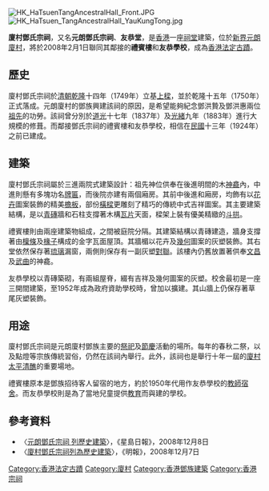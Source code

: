 {{redirect2|元朗鄧氏宗祠|[[香港|香港]][[元朗|元朗]]其他鄧氏宗祠|鄧氏宗祠}}
[[File:HK_HaTsuenTangAncestralHall_Front.JPG|thumb]]
[[File:HK_HaTsuen_TangAncestralHall_YauKungTong.jpg|thumb]]

'''廈村鄧氏宗祠'''，又名'''元朗鄧氏宗祠'''、'''友恭堂'''，是[[香港|香港]]一座[[祠堂|祠堂]]建築，位於[[新界|新界]][[元朗|元朗]][[廈村|廈村]]，將於2008年2月1日聯同其鄰接的'''禮賓樓'''和'''友恭學校'''，成為[[香港法定古蹟|香港法定古蹟]]。

==歷史==

廈村鄧氏宗祠於[[清朝|清朝]][[乾隆|乾隆]]十四年（1749年）立基[[上樑|上樑]]，並於乾隆十五年（1750年）正式落成。元朗廈村的鄧族興建該祠的原因，是希望能夠紀念鄧洪贄及鄧洪惠兩位[[祖先|祖先]]的功勞。該祠曾分別於[[道光|道光]]十七年（1837年）及[[光緒|光緒]]九年（1883年）進行大規模的修葺。而鄰接鄧氏宗祠的禮賓樓和友恭學校，相信在[[中華民國|民國]]十三年（1924年）之前已建成。

==建築==
廈村鄧氏宗祠屬於三進兩院式建築設計：祖先神位供奉在後進明間的木[[神龕|神龕]]內，中進則懸有多塊功名[[牌匾|牌匾]]，而後院亦建有兩個廂房。其前中後進和廂房，均飾有以[[花卉|花卉]]圖案裝飾的精美[[檐板|檐板]]，部份[[橫樑|橫樑]]更雕刻了精巧的傳統中式吉祥圖案。其主要建築結構，是以[[青磚|青磚]]牆和石柱支撐著木構[[瓦片|瓦片]]天面，樑架上裝有優美精緻的[[斗拱|斗拱]]。

禮賓樓則由兩座建築物組成，之間被庭院分隔。其建築結構以青磚建造，牆身支撐著由[[檁條|檁條]]及[[椽子|椽子]]構成的金字瓦面屋頂。其牆楣以花卉及[[幾何|幾何]]圖案的灰塑裝飾。其右堂依然保存著[[琉璃|琉璃]]漏窗，兩側則保存有一副灰塑[[對聯|對聯]]。該樓內仍舊放置著供奉[[文昌|文昌]]及[[武曲|武曲]]的神龕。

友恭學校以青磚築砌，有兩組屋脊，綴有吉祥及幾何圖案的灰塑。校舍最初是一座三開間建築，至1952年成為政府資助學校時，曾加以擴建。其山牆上仍保存著草尾灰塑裝飾。

==用途==
廈村鄧氏宗祠是元朗廈村鄧族主要的[[祭祀|祭祀]]及[[節慶|節慶]]活動的場所。每年的春秋二祭，以及點燈等宗族傳統習俗，仍然在該祠內舉行。此外，該祠也是舉行十年一屆的[[廈村太平清醮|廈村太平清醮]]的重要場地。

禮賓樓原本是鄧族招待客人留宿的地方，約於1950年代用作友恭學校的[[教師|教師]][[宿舍|宿舍]]。而友恭學校則是為了當地兒童提供[[教育|教育]]而與建的學校。

==參考資料==
*〈[https://web.archive.org/web/20071213144649/http://hk.news.yahoo.com/071207/60/2kyp6.html 元朗鄧氏宗祠 列歷史建築]〉，《星島日報》，2008年12月8日
*〈[https://web.archive.org/web/20071214053140/http://hk.news.yahoo.com/071207/12/2kxw9.html 廈村鄧氏宗祠列為歷史建築]〉，《明報》，2008年12月7日

{{香港法定古蹟}}

[[Category:香港法定古蹟|Category:香港法定古蹟]]
[[Category:廈村|Category:廈村]]
[[Category:香港鄧族建築|Category:香港鄧族建築]]
[[Category:香港宗祠|Category:香港宗祠]]